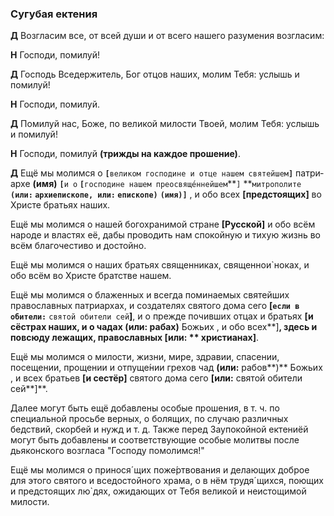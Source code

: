 
<span id="sugubaja" />

### Сугубая ектения

**Д** Возгласим все, от всей души и от всего нашего разу­мения возгласим:

**Н** Господи, помилуй!

**Д** Господь Вседержитель, Бог отцов наших, молим Тебя: услышь и помилуй!

**Н** Господи, помилуй.

**Д** Помилуй нас, Боже, по великой милости Твоей, молим Тебя: услышь и помилуй!

**Н** Господи, помилуй **(трижды на каждое прошение)**.

**Д** Ещё мы молимся о **`[`**`великом господине и отце на­шем святейшем`**`]`**
па­три­архе
**(имя)** **`[`**`и о` **`[`**`господине нашем преосвяще́ннейшем`**`]` **`митрополите`
**`(или:` **`ар­хи­епи­скопе`**`, или:` **`епископе`**`)`** **`(имя)]`**
, и обо всех **[**предстоящих**]** во Хри­сте бра­тьях наших.

Ещё мы молимся о нашей богохранимой стране
**[**Русской**]** и
обо всём народе и властях её, дабы про­водить нам спокойную и тихую жизнь во всём бла­го­честиво и до­стойно.

Ещё мы молимся о наших братьях священниках, священ­но­и`ноках, и обо всём во Христе братстве нашем.

Ещё мы молимся о блаженных и всегда помина­емых свя­тей­ших православных патриархах, и со­зда­те­лях святого дома сего
**[`если в обители:`** `свя­той обители сей`**]**,
и о прежде почивших отцах и брать­ях
**[**и сё­страх наших, и о чадах **(или:** рабах**)** Божьих <NamesEditorInput type="Об упокоении" />,
и обо всех**]**, здесь и повсюду ле­жащих, пра­вослав­ных **[или: **
христианах**]**.

Ещё мы молимся о милости, жизни, мире, здра­вии, спа­се­нии, посещении, прощении и отпуще́нии гре­хов чад
**(или:** рабов**)** Божьих <NamesEditorInput type="О здравии" />, и всех бра­тьев **[**и сестёр**]** свя­того дома сего **[или:** святой обители сей**]**.

<Tooltip>
    Далее могут быть ещё добавлены особые прошения, в т. ч. по специальной просьбе верных, о болящих, по случаю
    различных бедствий, скорбей и нужд и т. д. Также перед Заупокойной ектениёй могут быть добавлены и соответствующие
    особые молитвы после дьяконского возгласа "Господу помолимся!"
</Tooltip>

Ещё мы молимся о принося´щих поже́ртвования и де­ла­ющих доброе для этого святого и вседостойного хра­ма, о в нём трудя´щихся,
пою­щих и пред­сто­я­щих лю`дях, ожидающих от Тебя великой и неисто­щи­мой милости.
